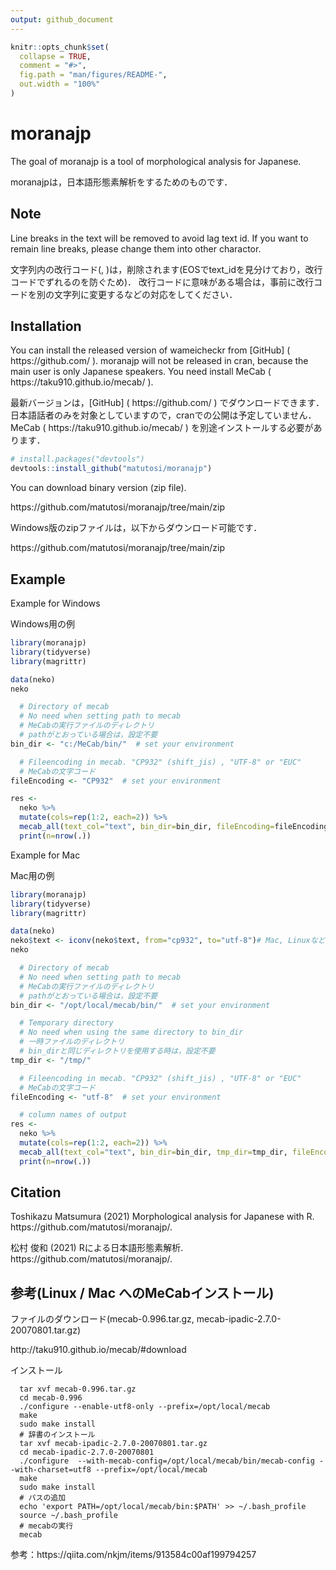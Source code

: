 ```yaml
---
output: github_document
---
```


```r
knitr::opts_chunk$set(
  collapse = TRUE,
  comment = "#>",
  fig.path = "man/figures/README-",
  out.width = "100%"
)
```

# moranajp

The goal of moranajp is a tool of morphological analysis for Japanese. 

moranajpは，日本語形態素解析をするためのものです．

## Note

Line breaks in the text will be removed to avoid lag text id. 
If you want to remain line breaks, please change them into other charactor. 

文字列内の改行コード(\r\n, \n)は，削除されます(EOSでtext_idを見分けており，改行コードでずれるのを防ぐため)．
改行コードに意味がある場合は，事前に改行コードを別の文字列に変更するなどの対応をしてください．

## Installation

You can install the released version of wameicheckr from [GitHub] ( https://github.com/ ). 
moranajp will not be released in cran, because the main user is only Japanese speakers. 
You need install MeCab ( https://taku910.github.io/mecab/ ). 

最新バージョンは，[GitHub] ( https://github.com/ ) でダウンロードできます．
日本語話者のみを対象としていますので，cranでの公開は予定していません．
MeCab ( https://taku910.github.io/mecab/ ) を別途インストールする必要があります．

``` r
# install.packages("devtools")
devtools::install_github("matutosi/moranajp")
```

You can download binary version (zip file). 

https://github.com/matutosi/moranajp/tree/main/zip

Windows版のzipファイルは，以下からダウンロード可能です．

https://github.com/matutosi/moranajp/tree/main/zip


## Example

Example for Windows

Windows用の例

``` r
library(moranajp)
library(tidyverse)
library(magrittr)

data(neko)
neko

  # Directory of mecab
  # No need when setting path to mecab
  # MeCabの実行ファイルのディレクトリ
  # pathがとおっている場合は，設定不要
bin_dir <- "c:/MeCab/bin/"  # set your environment

  # Fileencoding in mecab. "CP932" (shift_jis) , "UTF-8" or "EUC"
  # MeCabの文字コード
fileEncoding <- "CP932"  # set your environment

res <- 
  neko %>%
  mutate(cols=rep(1:2, each=2)) %>%
  mecab_all(text_col="text", bin_dir=bin_dir, fileEncoding=fileEncoding) %>%
  print(n=nrow(.))
```


Example for Mac

Mac用の例

``` r
library(moranajp)
library(tidyverse)
library(magrittr)

data(neko)
neko$text <- iconv(neko$text, from="cp932", to="utf-8")# Mac, LinuxなどUTF-8の場合
neko

  # Directory of mecab
  # No need when setting path to mecab
  # MeCabの実行ファイルのディレクトリ
  # pathがとおっている場合は，設定不要
bin_dir <- "/opt/local/mecab/bin/"  # set your environment

  # Temporary directory
  # No need when using the same directory to bin_dir
  # 一時ファイルのディレクトリ
  # bin_dirと同じディレクトリを使用する時は，設定不要
tmp_dir <- "/tmp/"

  # Fileencoding in mecab. "CP932" (shift_jis) , "UTF-8" or "EUC"
  # MeCabの文字コード
fileEncoding <- "utf-8"  # set your environment

  # column names of output
res <- 
  neko %>%
  mutate(cols=rep(1:2, each=2)) %>%
  mecab_all(text_col="text", bin_dir=bin_dir, tmp_dir=tmp_dir, fileEncoding=fileEncoding) %>%
  print(n=nrow(.))
```


## Citation

Toshikazu Matsumura (2021) Morphological analysis for Japanese with R. https://github.com/matutosi/moranajp/.

松村 俊和 (2021) Rによる日本語形態素解析. https://github.com/matutosi/moranajp/.

## 参考(Linux / Mac へのMeCabインストール)

ファイルのダウンロード(mecab-0.996.tar.gz, mecab-ipadic-2.7.0-20070801.tar.gz)

http://taku910.github.io/mecab/#download

インストール
```
  tar xvf mecab-0.996.tar.gz
  cd mecab-0.996
  ./configure --enable-utf8-only --prefix=/opt/local/mecab
  make
  sudo make install
  # 辞書のインストール
  tar xvf mecab-ipadic-2.7.0-20070801.tar.gz
  cd mecab-ipadic-2.7.0-20070801
  ./configure  --with-mecab-config=/opt/local/mecab/bin/mecab-config --with-charset=utf8 --prefix=/opt/local/mecab
  make
  sudo make install
  # パスの追加
  echo 'export PATH=/opt/local/mecab/bin:$PATH' >> ~/.bash_profile
  source ~/.bash_profile
  # mecabの実行
  mecab
```

参考：https://qiita.com/nkjm/items/913584c00af199794257

